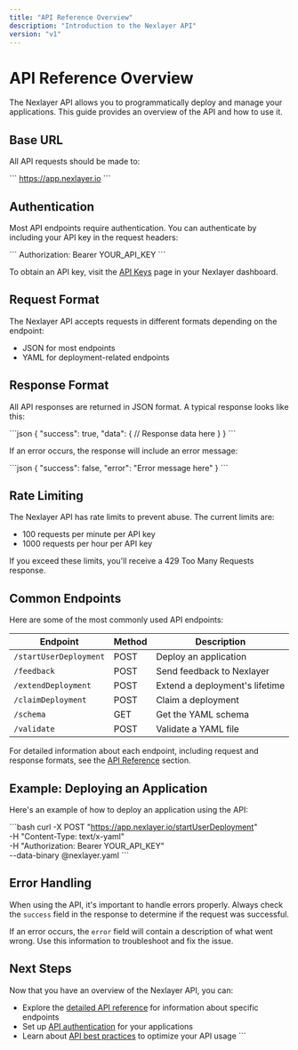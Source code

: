 ```yaml
---
title: "API Reference Overview"
description: "Introduction to the Nexlayer API"
version: "v1"
---
```


# API Reference Overview

The Nexlayer API allows you to programmatically deploy and manage your applications. This guide provides an overview of the API and how to use it.

## Base URL

All API requests should be made to:

\`\`\`
https://app.nexlayer.io
\`\`\`

## Authentication

Most API endpoints require authentication. You can authenticate by including your API key in the request headers:

\`\`\`
Authorization: Bearer YOUR_API_KEY
\`\`\`

To obtain an API key, visit the [API Keys](https://app.nexlayer.io/settings/api-keys) page in your Nexlayer dashboard.

## Request Format

The Nexlayer API accepts requests in different formats depending on the endpoint:

- JSON for most endpoints
- YAML for deployment-related endpoints

## Response Format

All API responses are returned in JSON format. A typical response looks like this:

\`\`\`json
{
  "success": true,
  "data": {
    // Response data here
  }
}
\`\`\`

If an error occurs, the response will include an error message:

\`\`\`json
{
  "success": false,
  "error": "Error message here"
}
\`\`\`

## Rate Limiting

The Nexlayer API has rate limits to prevent abuse. The current limits are:

- 100 requests per minute per API key
- 1000 requests per hour per API key

If you exceed these limits, you'll receive a 429 Too Many Requests response.

## Common Endpoints

Here are some of the most commonly used API endpoints:

| Endpoint | Method | Description |
|----------|--------|-------------|
| `/startUserDeployment` | POST | Deploy an application |
| `/feedback` | POST | Send feedback to Nexlayer |
| `/extendDeployment` | POST | Extend a deployment's lifetime |
| `/claimDeployment` | POST | Claim a deployment |
| `/schema` | GET | Get the YAML schema |
| `/validate` | POST | Validate a YAML file |

For detailed information about each endpoint, including request and response formats, see the [API Reference](/api-reference) section.

## Example: Deploying an Application

Here's an example of how to deploy an application using the API:

\`\`\`bash
curl -X POST "https://app.nexlayer.io/startUserDeployment" \
  -H "Content-Type: text/x-yaml" \
  -H "Authorization: Bearer YOUR_API_KEY" \
  --data-binary @nexlayer.yaml
\`\`\`

## Error Handling

When using the API, it's important to handle errors properly. Always check the `success` field in the response to determine if the request was successful.

If an error occurs, the `error` field will contain a description of what went wrong. Use this information to troubleshoot and fix the issue.

## Next Steps

Now that you have an overview of the Nexlayer API, you can:

- Explore the [detailed API reference](/api-reference) for information about specific endpoints
- Set up [API authentication](/docs/api-reference/authentication) for your applications
- Learn about [API best practices](/docs/api-reference/best-practices) to optimize your API usage
\`\`\`
